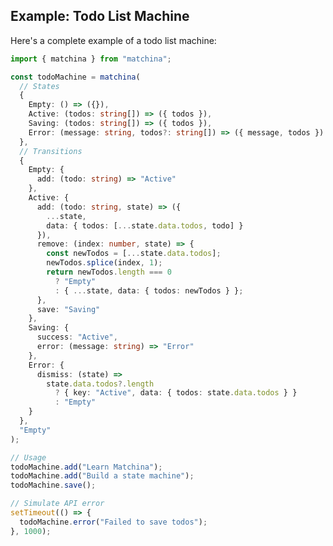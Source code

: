 
## Example: Todo List Machine

Here's a complete example of a todo list machine:

```ts
import { matchina } from "matchina";

const todoMachine = matchina(
  // States
  {
    Empty: () => ({}),
    Active: (todos: string[]) => ({ todos }),
    Saving: (todos: string[]) => ({ todos }),
    Error: (message: string, todos?: string[]) => ({ message, todos })
  },
  // Transitions
  {
    Empty: {
      add: (todo: string) => "Active"
    },
    Active: {
      add: (todo: string, state) => ({
        ...state,
        data: { todos: [...state.data.todos, todo] }
      }),
      remove: (index: number, state) => {
        const newTodos = [...state.data.todos];
        newTodos.splice(index, 1);
        return newTodos.length === 0 
          ? "Empty" 
          : { ...state, data: { todos: newTodos } };
      },
      save: "Saving"
    },
    Saving: {
      success: "Active",
      error: (message: string) => "Error"
    },
    Error: {
      dismiss: (state) => 
        state.data.todos?.length 
          ? { key: "Active", data: { todos: state.data.todos } } 
          : "Empty"
    }
  },
  "Empty"
);

// Usage
todoMachine.add("Learn Matchina");
todoMachine.add("Build a state machine");
todoMachine.save();

// Simulate API error
setTimeout(() => {
  todoMachine.error("Failed to save todos");
}, 1000);
```

<MachineDemo />
